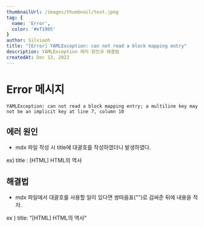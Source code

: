 ```yaml
---
thumbnailUrl: /images/thumbnail/test.jpeg
tag: {
  name: 'Error',
  color: '#ef1905'
}
author: Silviaoh
title: "[Error] YAMLException: can not read a block mapping entry"
description: YAMLException 에러 원인과 해결법
createdAt: Dec 13, 2022
---
```


# Error 메시지

```
YAMLException: can not read a block mapping entry; a multiline key may not be an implicit key at line 7, column 10
```

## 에러 원인

- mdx 파일 작성 시 title에 대괄호를 작성하였더니 발생하였다.

ex) title : [HTML] HTML의 역사

## 해결법

- mdx 파일에서 대괄호를 사용할 일이 있다면 쌍따옴표("")로 감싸준 뒤에 내용을 적자.

ex ) title: "[HTML] HTML의 역사"
